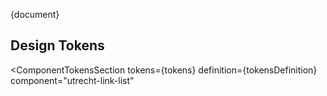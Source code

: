 <!-- @license CC0-1.0 -->


<Meta title="CSS Component/Link List/README" />

<Description>{document}</Description>

## Design Tokens

<ComponentTokensSection
  tokens={tokens}
  definition={tokensDefinition}
  component="utrecht-link-list"
></ComponentTokensSection>
